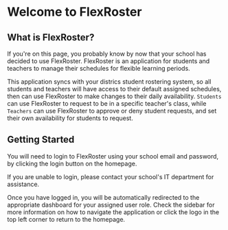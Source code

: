 
# Welcome to FlexRoster

## What is FlexRoster?

If you're on this page, you probably know by now that your school has decided to use FlexRoster. FlexRoster is an application for students and teachers to manage their schedules for flexible learning periods.

This application syncs with your districs student rostering system, so all students and teachers will have access to their default assigned schedules, then can use FlexRoster to make changes to their daily availability. `Students` can use FlexRoster to request to be in a specific teacher's class, while `Teachers` can use FlexRoster to approve or deny student requests, and set their own availability for students to request.

## Getting Started

You will need to login to FlexRoster using your school email and password, by clicking the login button on the homepage.

If you are unable to login, please contact your school's IT department for assistance.

Once you have logged in, you will be automatically redirected to the appropriate dashboard for your assigned user role. Check the sidebar for more information on how to navigate the application or click the logo in the top left corner to return to the homepage.
